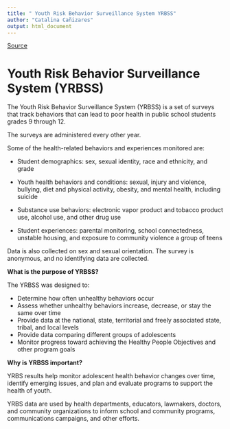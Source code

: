 ```yaml
---
title: " Youth Risk Behavior Surveillance System YRBSS"
author: "Catalina Cañizares"
output: html_document
---
```

[Source](https://www.cdc.gov/healthyyouth/data/yrbs/overview.htm)

# Youth Risk Behavior Surveillance System (YRBSS)

The Youth Risk Behavior Surveillance System (YRBSS) is a set of surveys that track behaviors that can lead to poor health in public school students grades 9 through 12. 

The surveys are administered every other year.   

Some of the health-related behaviors and experiences monitored are:

- Student demographics: sex, sexual identity, race and ethnicity, and grade

- Youth health behaviors and conditions: sexual, injury and violence, bullying, diet and physical activity, obesity, and mental health, including suicide

- Substance use behaviors: electronic vapor product and tobacco product use, alcohol use, and other drug use

- Student experiences: parental monitoring, school connectedness, unstable housing, and exposure to community violence
a group of teens

Data is also collected on sex and sexual orientation. The survey is anonymous, and no identifying data are collected.


**What is the purpose of YRBSS?**

The YRBSS was designed to:

- Determine how often unhealthy behaviors occur
- Assess whether unhealthy behaviors increase, decrease, or stay the same over time
- Provide data at the national, state, territorial and freely associated state, tribal, and local levels
- Provide data comparing different groups of adolescents
- Monitor progress toward achieving the Healthy People Objectives and other program goals

**Why is YRBSS important?**

YRBS results help monitor adolescent health behavior changes over time, identify emerging issues, and plan and evaluate programs to support the health of youth.

YRBS data are used by health departments, educators, lawmakers, doctors, and community organizations to inform school and community programs, communications campaigns, and other efforts.

